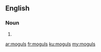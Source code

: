 ==English==

===Noun===
{{head|en|noun plural form}}

# {{plural of|mogul|lang=en}}

[[ar:moguls]]
[[fr:moguls]]
[[ku:moguls]]
[[my:moguls]]